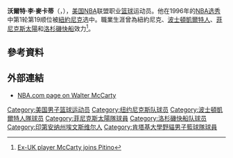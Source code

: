 {{noteTA
|G1=NBA
}}
{{Infobox NBA Player
| name         = 沃爾特·麥卡蒂<br/>{{lang|en|Walter McCarty}}
| number       = 40, 0
| position     = 前鋒
| birth_date   = {{Birth date and age|year=1974|month=2|day=1}}
| birth_place  = {{USA}}[[印第安納州|印第安納州]][[埃文斯維爾_(印第安納州)|埃文斯維爾]]
| nationality  = {{USA}}
| height_ft    = 6 
| height_in    = 10
| weight_lb    = 230
| highschool   = 威廉·亨利·哈里森高中
; 印第安納州伊凡斯維爾
| college      = [[肯塔基大學|肯塔基大學]]
| draft =
| draft_year   = 1996
| draft_round  = 1
| draft_pick   = 19
| draft_team   = [[紐約尼克|紐約尼克]]
| career_start = <!-- 新人年份 -->
| career_end   = <!-- 退休年份 -->
| teams        = <!-- 效力過球隊 -->
| coach        = <!-- 執教過球隊 -->
| highlights   = <!-- 生涯焦點與獲得獎項 -->
| stat1label   = 
| stat1value   = 
| stat2label   = 
| stat2value   = 
| stat3label   = 
| stat3value   = 
| letter       = 
| bbr          = 
| profile      = 
| HOF          = <!-- 名人堂 -->
| HOF_player   = <!-- 球員名人堂 -->
| HOF_coach    = <!-- 教練名人堂 -->
}}

'''沃爾特·李·麥卡蒂'''（{{lang-en|'''Walter Lee McCarty'''}}，{{bd|1974年|2月9日||}}），[[美国|美国]][[NBA|NBA]]联盟职业[[篮球|篮球]]运动员。他在1996年的[[NBA选秀|NBA选秀]]中第1轮第19顺位被[[紐約尼克|紐約尼克]]选中。職業生涯曾為紐約尼克、[[波士頓凱爾特人|波士頓凱爾特人]]、[[菲尼克斯太陽|菲尼克斯太陽]]和[[洛杉磯快船|洛杉磯快船]]效力<ref>[http://sportsillustrated.cnn.com/2007/basketball/ncaa/06/30/bc.bkc.louisville.mccarty.ap/ Ex-UK player McCarty joins Pitino]</ref>。

==參考資料==
{{reflist}}

==外部連結==
* [http://stats.nba.com/player/#!/962/ NBA.com page on Walter McCarty] {{Wayback|url=http://stats.nba.com/player/#!/962/ |date=20160401124428 }}

{{1996 NBA Draft}}

[[Category:美国男子篮球运动员|Category:美国男子篮球运动员]]
[[Category:纽约尼克斯队球员|Category:纽约尼克斯队球员]]
[[Category:波士頓凱爾特人隊球员|Category:波士頓凱爾特人隊球员]]
[[Category:菲尼克斯太陽隊球員|Category:菲尼克斯太陽隊球員]]
[[Category:洛杉磯快船队球员|Category:洛杉磯快船队球员]]
[[Category:印第安纳州埃文斯维尔人|Category:印第安纳州埃文斯维尔人]]
[[Category:肯塔基大學野貓男子籃球隊球員|Category:肯塔基大學野貓男子籃球隊球員]]